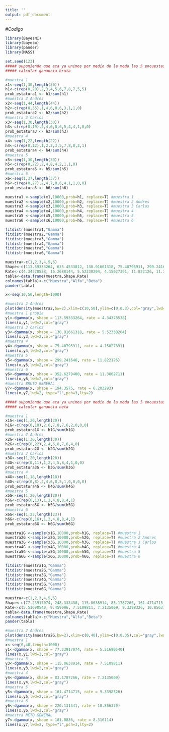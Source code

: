 ```yaml
---
title: ''
output: pdf_document
---
```


#*Codigo*

```r

library(BayesNI)
library(bayesm)
library(pander)
library(MASS)

set.seed(123)
##### suponiendo que aca ya unimos por medio de la moda las 5 encuestas, procedemos a 
##### calcular ganancia bruta

#muestra 1
x1<-seq(1,30,length(30))
h1<-c(rep(0,20),2,3,4,5,6,7,8,7,5,5)
prob_estatura1 <- h1/sum(h1)
#muestra 2 Andres
x2<-seq(1,44,length(44))
h2<-c(rep(0,35),1,4,6,8,6,3,1,1,0)
prob_estatura2 <- h2/sum(h2)
#muestra 3 Carlos
x3<-seq(1,30,length(30))
h3<-c(rep(0,19),2,4,6,8,6,5,4,4,1,0,0)
prob_estatura3 <- h3/sum(h3)
#muestra 4
x4<-seq(1,22,length(22))
h4<-c(rep(0,12),1,2,2,3,5,7,8,8,2,1)
prob_estatura4 <- h4/sum(h4)
#muestra 5
x5<-seq(1,30,length(30))
h5<-c(rep(0,22),2,4,8,4,2,1,1,0)
prob_estatura5 <- h5/sum(h5)
#muestra 6
x6<-seq(1,37,length(37))
h6<-c(rep(0,27),2,4,7,8,6,4,1,1,0,0)
prob_estatura5 <- h6/sum(h6)

muestra1 <-sample(x1,10000,prob=h1, replace=T) #muestra 1
muestra2 <-sample(x2,10000,prob=h2, replace=T) #muestra 2 Andres
muestra3 <-sample(x3,10000,prob=h3, replace=T) #muestra 3 Carlos
muestra4 <-sample(x4,10000,prob=h4, replace=T) #muestra 4
muestra5 <-sample(x5,10000,prob=h5, replace=T) #muestra 5
muestra6 <-sample(x6,10000,prob=h6, replace=T) #muestra 6

fitdistr(muestra1,"Gamma")
fitdistr(muestra2,"Gamma")
fitdistr(muestra3,"Gamma")
fitdistr(muestra4,"Gamma")
fitdistr(muestra5,"Gamma")
fitdistr(muestra6,"Gamma")

muestra<-c(1,2,3,4,5,6)
Shape<-c(113.59333264, 635.4533812, 130.91661318, 75.40795911, 299.241646, 352.6279400)
Rate<-c(4.34378538, 16.2688144, 5.52330204, 4.15027391, 11.822126, 11.3802711)
tabla<-data.frame(muestra,Shape,Rate)
colnames(tabla)<-c("Muestra","Alfa","Beta")
pander(tabla)

x<-seq(10,50,length=1000)

#muestra 2 Andres
plot(density(muestra2,bw=2),xlim=c(10,50),ylim=c(0,0.3),col="gray",lwd=2, main = "Ganancias Brutas de taxi", xlab="Ganancias (en cientos de miles de pesos colombianos)",ylab="Densidad", las=1)
#muestra 1 propia
y1<-dgamma(x, shape = 113.59333264, rate = 4.34378538)
lines(x,y1,lwd=2,col="gray")
#muestra 3 carlos
y3<-dgamma(x, shape = 130.91661318, rate = 5.52330204)
lines(x,y3,lwd=2,col="gray")
#muestra 4
y4<-dgamma(x, shape = 75.40795911, rate = 4.15027391)
lines(x,y4,lwd=2,col="gray")
#muestra 5
y5<-dgamma(x, shape = 299.241646, rate = 11.822126)
lines(x,y5,lwd=2,col="gray")
#muestra 6
y6<-dgamma(x, shape = 352.6279400, rate = 11.3802711)
lines(x,y6,lwd=2,col="gray")
#muestra BRUTO GENERAL
y7<-dgamma(x, shape = 194.3575, rate = 6.203293)
lines(x,y7,lwd=2, type="l",pch=3,lty=2)

##### suponiendo que aca ya unimos por medio de la moda las 5 encuestas, procedemos a 
##### calcular ganancia neta

#muestra 1
x1G<-seq(1,20,length(20))
h1G<-c(rep(0,10),2,6,7,8,7,6,2,0,0,0)
prob_estatura1G <- h1G/sum(h1G)
#muestra 2 Andres
x2G<-seq(1,30,length(30))
h2G<-c(rep(0,22),2,4,6,8,7,6,4,0)
prob_estatura2G <- h2G/sum(h2G)
#muestra 3 Carlos
x3G<-seq(1,20,length(20))
h3G<-c(rep(0,11),1,2,4,5,8,4,1,0,0)
prob_estatura3G <- h3G/sum(h3G)
#muestra 4
x4G<-seq(1,18,length(18))
h4G<-c(rep(0,8),2,4,6,8,5,1,0,0,0,0)
prob_estatura4G <- h4G/sum(h4G)
#muestra 5
x5G<-seq(1,20,length(20))
h5G<-c(rep(0,13),1,2,4,8,8,4,1)
prob_estatura5G <- h5G/sum(h5G)
#muestra 6
x6G<-seq(1,23,length(23))
h6G<-c(rep(0,16),1,2,4,8,8,4,1)
prob_estatura6G <- h6G/sum(h6G)

muestra1G <-sample(x1G,10000,prob=h1G, replace=T) #muestra 1
muestra2G <-sample(x2G,10000,prob=h2G, replace=T) #muestra 2 Andres
muestra3G <-sample(x3G,10000,prob=h3G, replace=T) #muestra 3 Carlos
muestra4G <-sample(x4G,10000,prob=h4G, replace=T) #muestra 4
muestra5G <-sample(x5G,10000,prob=h5G, replace=T) #muestra 5
muestra6G <-sample(x6G,10000,prob=h6G, replace=T) #muestra 6

fitdistr(muestra1G,"Gamma")
fitdistr(muestra2G,"Gamma")
fitdistr(muestra3G,"Gamma")
fitdistr(muestra4G,"Gamma")
fitdistr(muestra5G,"Gamma")
fitdistr(muestra6G,"Gamma")

muestra<-c(1,2,3,4,5,6)
Shape<-c(77.23917074, 248.333438, 115.0638914, 83.1787266, 161.4714715, 220.131341)
Rate<-c(5.51690540, 9.459096, 7.5109811, 7.2135009, 9.3398326, 10.856370)
tabla<-data.frame(muestra,Shape,Rate)
colnames(tabla)<-c("Muestra","Alfa","Beta")
pander(tabla)

#muestra 2 Andres
plot(density(muestra2G,bw=2),xlim=c(0,40),ylim=c(0,0.35),col="gray",lwd=2, main = "Ganancias Netas de taxi", xlab="Ganancias (en cientos de miles de pesos colombianos)",ylab="Densidad", las=1)
#muestra 1
x<-seq(0,40,length=1000)
y1<-dgamma(x, shape = 77.23917074, rate = 5.51690540)
lines(x,y1,lwd=2,col="gray")
#muestra 3
y3<-dgamma(x, shape = 115.0638914, rate = 7.5109811)
lines(x,y3,lwd=2,col="gray")
#muestra 4
y4<-dgamma(x, shape = 83.1787266, rate = 7.2135009)
lines(x,y4,lwd=2,col="gray")
#muestra 5
y5<-dgamma(x, shape = 161.4714715, rate = 9.3398326)
lines(x,y5,lwd=2,col="gray")
#muestra 6
y6<-dgamma(x, shape = 220.131341, rate = 10.856370)
lines(x,y6,lwd=2,col="gray")
#muestra NETO GENERAL
y7<-dgamma(x, shape = 181.0836, rate = 8.316114)
lines(x,y7,lwd=2, type="l",pch=3,lty=2)

```